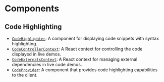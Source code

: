 # Components

## Code Highlighting

- [`CodeHighlighter`](./code-highlighter/page.mdx): A component for displaying code snippets with syntax highlighting.
- [`CodeControllerContext`](./code-controller-context/page.mdx): A React context for controlling the code displayed in live demos.
- [`CodeExternalsContext`](./code-externals-context/page.mdx): A React context for managing external dependencies in live code demos.
- [`CodeProvider`](./code-provider/page.mdx): A component that provides code highlighting capabilities to the client.
